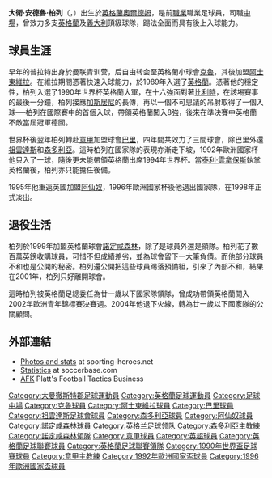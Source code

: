 {{noteTA|G1=足球|G2=意甲|G3=EPL|G4=FAcup
|T=zh-hans:戴维·普拉特; zh-hk:大衛·柏列;
|1=zh-hans:戴维·普拉特; zh-hk:大衛·柏列;
|2=zh-hans:戴维·安德鲁·普拉特; zh-hk:大衛·安德魯·柏列;
|3=zh-hans:普拉特; zh-hk:柏列;
}}
{{Football manager infobox
| playername= 大衛·柏列<br />''David Platt''
| image = DavidPlatt.jpg
| image_size = 250
| fullname = 大衛·安德魯·柏列<br>David Andrew Platt
| height = 
| weight = 
| nickname = ''Platty''
| dateofbirth = {{birth date and age|1966|6|10|df=y}}
| cityofbirth = [[Chadderton|Chadderton]]
| countryofbirth = [[英格蘭|英格蘭]]
| currentclub  = 已退役
| clubnumber = 
| position = [[中場|中場]]
| years1         = 1985–1988 |clubs1 = [[克鲁足球俱乐部|克魯]]     |caps1 = 134 |goals1 = 56
| years2         = 1988–1991 |clubs2 = [[阿士東維拉足球俱樂部|阿士東維拉]]             |caps2 = 121 |goals2 = 50
| years3         = 1991–1992 |clubs3 = [[巴里体育俱乐部|巴里]]                      |caps3 = 29  |goals3 = 11
| years4         = 1992–1993 |clubs4 = [[尤文图斯足球俱乐部|尤文图斯]]                   |caps4 = 16  |goals4 = 3
| years5         = 1993–1995 |clubs5 = [[桑普多利亚足球俱乐部|桑普多利亚]]                 |caps5 = 55  |goals5 = 17
| years6         = 1995–1998 |clubs6 = [[阿森纳足球俱乐部|阿森纳]]                     |caps6 = 88  |goals6 = 13
| years7         = 1999–2001 |clubs7 = [[诺丁汉森林足球俱乐部|诺丁汉森林]] |caps7 = 5   |goals7 = 1
| totalcaps      = 448 |totalgoals = 151
| nationalyears1 = 1988      |nationalteam1 = [[英格蘭21歲以下足球代表隊|英格蘭U21]] |nationalcaps1 = 3  |nationalgoals1 = 0
| nationalyears2 = 1989–1996 |nationalteam2 = [[英格蘭足球代表乙隊|英格蘭B隊]]          |nationalcaps2 = 3  |nationalgoals2 = 0
| nationalyears3 = 1989–1996 |nationalteam3 = [[英格蘭足球代表隊|英格蘭]]              |nationalcaps3 = 62 |nationalgoals3 = 27
| manageryears1  = 1998–1999 |managerclubs1 = [[桑普多利亚足球俱乐部|桑普多利亚]]
| manageryears2  = 1999–2001 |managerclubs2 = [[诺丁汉森林足球俱乐部|诺丁汉森林]] (player-manager)
| manageryears3  = 2001–2004 |managerclubs3 = [[英格蘭21歲以下足球代表隊|英格蘭U21]]
| manageryears4  = 2010–2012 |managerclubs4 = [[曼彻斯特城足球俱乐部|曼城]] (first team coach)
| manageryears5  = 2012–2013 |managerclubs5 = [[曼彻斯特城足球俱乐部|曼城]] (co-assistant)
| manageryears6  = 2015 |managerclubs6 = [[浦那城足球會|浦那城]]
}}

'''大衛·安德魯·柏列'''（{{lang-en|'''David Andrew Platt'''}}，{{bd|1966年|6月10日|catIdx=Platt, David}}）出生於[[英格蘭|英格蘭]][[奧爾德姆|奧爾德姆]]，是前[[職業|職業]]職業足球員，司職[[中場|中場]]，曾效力多支[[英格蘭|英格蘭]]及[[義大利|義大利]]頂級球隊，踢法全面而具有後上入球能力。

==球員生涯==
早年的普拉特出身於曼联青训营，后自由转会至英格蘭小球會[[克魯|克魯]]，其後加盟[[阿士東維拉|阿士東維拉]]。在維拉期間憑著快速入球能力，於1989年入選了[[英格蘭足球代表隊|英格蘭]]。憑著他的穩定性，柏列入選了1990年世界杯英格蘭大軍，在十六強面對著[[比利時國家足球隊|比利時]]，在該埸賽事的最後一分鐘，柏列接應[[加斯居尼|加斯居尼]]的長傳，再以一個不可思議的吊射取得了一個入球──柏列在國際賽中的首個入球，帶領英格蘭闖入8強，後來在準決賽中英格蘭不敵當屆冠軍德國。

世界杯後翌年柏列轉赴[[意甲|意甲]]加盟球會[[巴里体育俱乐部|巴里]]，四年間共效力了三間球會，除巴里外還[[祖雲達斯|祖雲達斯]]和[[森多利亞|森多利亞]]。這時柏列在國家隊的表現亦漸走下坡，1992年歐洲國家杯他只入了一球，隨後更未能帶領英格蘭出席1994年世界杯。當[[泰利·雲拿保斯|泰利·雲拿保斯]]執掌英格蘭後，柏列亦只能擔任後備。

1995年他重返英國加盟[[阿仙奴|阿仙奴]]，1996年歐洲國家杯後他退出國家隊，在1998年正式淡出。

==退役生活==
柏列於1999年加盟英格蘭球會[[諾定咸森林|諾定咸森林]]，除了是球員外還是領隊。柏列花了數百萬英鎊收購球員，可惜不但成績差劣，並為球會留下一大筆負債。而他部分球員不和也是公開的秘密。柏列還公開把這些球員踢落預備組，引來了內部不和，結果在2001年，柏列只好離開球會。

這時柏列被英格蘭足總委任為廿一歲以下國家隊領隊，曾成功帶領英格蘭闖入2002年歐洲青年錦標賽決賽週。2004年他退下火線，轉為廿一歲以下國家隊的公關顧問。

==外部連結==
*[https://web.archive.org/web/20071007101859/http://www.sporting-heroes.net/football-heroes/searchresults.asp?ButtonLeap=0&countryLinkDescription=+matching+search+results&FootballHeroName=david+platt&FootballHeroClubCountry=&FootballHeroDecade=Select+One&SearchButton=Search Photos and stats] at sporting-heroes.net
*[https://web.archive.org/web/20050321153812/http://www.soccerbase.com/players_details.sd?playerid=6386 Statistics] at soccerbase.com
*[https://web.archive.org/web/20060112051015/http://www.afkuk.co.uk/ AFK] Platt's Football Tactics Business

{{1990年世界盃足球賽英格蘭參賽名單}}
{{諾定咸森林領隊}}
{{英格蘭PFA足球先生}}

{{DEFAULTSORT:Platt, David}}
[[Category:大曼徹斯特郡足球運動員|Category:大曼徹斯特郡足球運動員]]
[[Category:英格蘭足球運動員|Category:英格蘭足球運動員]]
[[Category:足球中場|Category:足球中場]]
[[Category:克魯球員|Category:克魯球員]]
[[Category:阿士東維拉球員|Category:阿士東維拉球員]]
[[Category:巴里球員|Category:巴里球員]]
[[Category:祖雲達斯足球會球員|Category:祖雲達斯足球會球員]]
[[Category:森多利亞球員|Category:森多利亞球員]]
[[Category:阿仙奴球員|Category:阿仙奴球員]]
[[Category:諾定咸森林球員|Category:諾定咸森林球員]]
[[Category:英格兰足球领队|Category:英格兰足球领队]]
[[Category:森多利亞主教練|Category:森多利亞主教練]]
[[Category:諾定咸森林領隊|Category:諾定咸森林領隊]]
[[Category:意甲球員|Category:意甲球員]]
[[Category:英超球員|Category:英超球員]]
[[Category:英格蘭足球聯賽球員|Category:英格蘭足球聯賽球員]]
[[Category:英格蘭足球聯賽領隊|Category:英格蘭足球聯賽領隊]]
[[Category:1990年世界盃足球賽球員|Category:1990年世界盃足球賽球員]]
[[Category:意甲主教練|Category:意甲主教練]]
[[Category:1992年歐洲國家盃球員|Category:1992年歐洲國家盃球員]]
[[Category:1996年歐洲國家盃球員|Category:1996年歐洲國家盃球員]]